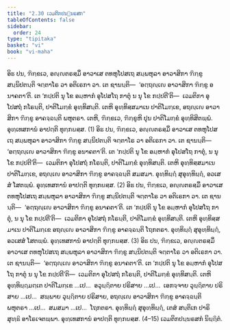 ```yaml
---
title: "2.30 ເວມຕິກປນ຺ນຣສກ"
tableOfContents: false
sidebar:
  order: 24
type: "tipitaka"
basket: "vi"
book: "vi-maha"
---
```



<DynamicBreadcrumb />

<Division number="174" book="vi-maha">

<Paragraph number="748" book="vi-maha">
ອິຘ ປນ, ຠິກ຺ຂເວ, ອຎ຺ຎຕຣສ຺ມິໍ ອາວາເສ ຕທຫຸໂປສເຖ ສມ຺ພຫຸລາ ອາວາສິກາ ຠິກ຺ຂູ ສນ຺ນິປຕນ຺ຕິ ຈຕ຺ຕາໂຣ ວາ ອຕິເຣກາ ວາ. ເຕ ຊານນ຺ຕິ—  ‘ອຕ຺ຖຎ຺ເຎ ອາວາສິກາ ຠິກ຺ຂູ ອນາຄຕາ’ຕິ. ເຕ ‘ກປ຺ປຕິ ນຸ ໂຂ ອມ຺ຫາກໍ ອຸໂປສໂຖ ກາຕຸໍ ນ ນຸ ໂຂ ກປ຺ປຕີ’ຕິ—  ເວມຕິກາ ອຸໂປສຖໍ ກໂຣນ຺ຕິ, ປາຕິໂມກ຺ຂໍ ອຸທ຺ທິສນ຺ຕິ. ເຕຫິ ອຸທ຺ທິສ຺ສມາເນ ປາຕິໂມກ຺ເຂ, ອຖຎ຺ເຎ ອາວາສິກາ ຠິກ຺ຂູ ອາຄຈ຺ຉນ຺ຕິ ພຫຸຕຣາ. ເຕຫິ, ຠິກ຺ຂເວ, ຠິກ຺ຂູຫິ ປຸນ ປາຕິໂມກ຺ຂໍ ອຸທ຺ທິສິຕພ຺ພໍ. ອຸທ຺ເທສການໍ ອາປຕ຺ຕິ ທຸກ຺ກຏສ຺ສ. (1)
</Paragraph>

<Paragraph number="749" book="vi-maha">
ອິຘ ປນ, ຠິກ຺ຂເວ, ອຎ຺ຎຕຣສ຺ມິໍ ອາວາເສ ຕທຫຸໂປສເຖ ສມ຺ພຫຸລາ ອາວາສິກາ ຠິກ຺ຂູ ສນ຺ນິປຕນ຺ຕິ ຈຕ຺ຕາໂຣ ວາ ອຕິເຣກາ ວາ. ເຕ ຊານນ຺ຕິ—  ‘ອຕ຺ຖຎ຺ເຎ ອາວາສິກາ ຠິກ຺ຂູ ອນາຄຕາ’ຕິ. ເຕ ‘ກປ຺ປຕິ ນຸ ໂຂ ອມ຺ຫາກໍ ອຸໂປສໂຖ ກາຕຸໍ, ນ ນຸ ໂຂ ກປ຺ປຕີ’ຕິ—  ເວມຕິກາ ອຸໂປສຖໍ ກໂຣນ຺ຕິ, ປາຕິໂມກ຺ຂໍ ອຸທ຺ທິສນ຺ຕິ. ເຕຫິ ອຸທ຺ທິສ຺ສມາເນ ປາຕິໂມກ຺ເຂ, ອຖຎ຺ເຎ ອາວາສິກາ ຠິກ຺ຂູ ອາຄຈ຺ຉນ຺ຕິ ສມສມາ. ອຸທ຺ທິຏ຺ຐໍ ສຸອຸທ຺ທິຏ຺ຐໍ, ອວເສສໍ ໂສຕພ຺ພໍ. ອຸທ຺ເທສການໍ ອາປຕ຺ຕິ ທຸກ຺ກຏສ຺ສ. (2)
</Paragraph>

<Paragraph number="750" book="vi-maha">
ອິຘ ປນ, ຠິກ຺ຂເວ, ອຎ຺ຎຕຣສ຺ມິໍ ອາວາເສ ຕທຫຸໂປສເຖ ສມ຺ພຫຸລາ ອາວາສິກາ ຠິກ຺ຂູ ສນ຺ນິປຕນ຺ຕິ ຈຕ຺ຕາໂຣ ວາ ອຕິເຣກາ ວາ. ເຕ ຊານນ຺ຕິ—  ‘ອຕ຺ຖຎ຺ເຎ ອາວາສິກາ ຠິກ຺ຂູ ອນາຄຕາ’ຕິ. ເຕ ‘ກປ຺ປຕິ ນຸ ໂຂ ອມ຺ຫາກໍ ອຸໂປສໂຖ ກາຕຸໍ, ນ ນຸ ໂຂ ກປ຺ປຕີ’ຕິ—  ເວມຕິກາ ອຸໂປສຖໍ ກໂຣນ຺ຕິ, ປາຕິໂມກ຺ຂໍ ອຸທ຺ທິສນ຺ຕິ. ເຕຫິ ອຸທ຺ທິສ຺ສມາເນ ປາຕິໂມກ຺ເຂ ອຖຎ຺ເຎ ອາວາສິກາ ຠິກ຺ຂູ ອາຄຈ຺ຉນ຺ຕິ ໂຖກຕຣາ. ອຸທ຺ທິຏ຺ຐໍ ສຸອຸທ຺ທິຏ຺ຐໍ, ອວເສສໍ ໂສຕພ຺ພໍ. ອຸທ຺ເທສການໍ ອາປຕ຺ຕິ ທຸກ຺ກຏສ຺ສ. (3)
</Paragraph>

<Paragraph number="751" book="vi-maha">
ອິຘ ປນ, ຠິກ຺ຂເວ, ອຎ຺ຎຕຣສ຺ມິໍ ອາວາເສ ຕທຫຸໂປສເຖ ສມ຺ພຫຸລາ ອາວາສິກາ ຠິກ຺ຂູ ສນ຺ນິປຕນ຺ຕິ ຈຕ຺ຕາໂຣ ວາ ອຕິເຣກາ ວາ. ເຕ ຊານນ຺ຕິ—  ‘ອຕ຺ຖຎ຺ເຎ ອາວາສິກາ ຠິກ຺ຂູ ອນາຄຕາ’ຕິ. ເຕ ‘ກປ຺ປຕິ ນຸ ໂຂ ອມ຺ຫາກໍ ອຸໂປສໂຖ ກາຕຸໍ ນ ນຸ ໂຂ ກປ຺ປຕີ’ຕິ—  ເວມຕິກາ ອຸໂປສຖໍ ກໂຣນ຺ຕິ, ປາຕິໂມກ຺ຂໍ ອຸທ຺ທິສນ຺ຕິ. ເຕຫິ ອຸທ຺ທິຏ຺ຐມຕ຺ເຕ ປາຕິໂມກ຺ເຂ …ເປ…  ອວຸຏ຺ຐິຕາຍ ປຣິສາຍ …ເປ…  ເອກຈ຺ຈາຍ ວຸຏ຺ຐິຕາຍ ປຣິສາຍ …ເປ…  ສພ຺ພາຍ ວຸຏ຺ຐິຕາຍ ປຣິສາຍ, ອຖຎ຺ເຎ ອາວາສິກາ ຠິກ຺ຂູ ອາຄຈ຺ຉນ຺ຕິ ພຫຸຕຣາ …ເປ…  ສມສມາ …ເປ…  ໂຖກຕຣາ. ອຸທ຺ທິຏ຺ຐໍ ສຸອຸທ຺ທິຏ຺ຐໍ, ເຕສໍ ສນ຺ຕິເກ ປາຣິສຸທ຺ຘິ ອາໂຣເຈຕພ຺ພາ. ອຸທ຺ເທສການໍ ອາປຕ຺ຕິ ທຸກ຺ກຏສ຺ສ. (4–15)

</Paragraph>
</Division>

<Paragraph number="752" type="center" book="vi-maha">
ເວມຕິກປນ຺ນຣສກໍ ນິຏ຺ຐິຕໍ.
</Paragraph>